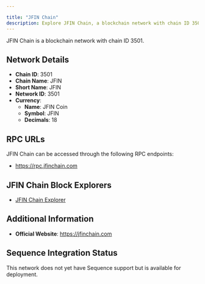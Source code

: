 ```yaml
---

title: "JFIN Chain"
description: Explore JFIN Chain, a blockchain network with chain ID 3501. Learn about its native currency, JFIN Coin, and how to interact with the network.
---
```




JFIN Chain is a blockchain network with chain ID 3501.

## Network Details

- **Chain ID**: 3501
- **Chain Name**: JFIN
- **Short Name**: JFIN
- **Network ID**: 3501
- **Currency**: 
  - **Name**: JFIN Coin
  - **Symbol**: JFIN
  - **Decimals**: 18

## RPC URLs

JFIN Chain can be accessed through the following RPC endpoints:

- https://rpc.jfinchain.com

## JFIN Chain Block Explorers

- [JFIN Chain Explorer](https://exp.jfinchain.com)

## Additional Information

- **Official Website**: https://jfinchain.com

## Sequence Integration Status

This network does not yet have Sequence support but is available for deployment.
